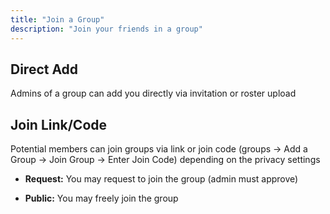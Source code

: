 ```yaml
---
title: "Join a Group"
description: "Join your friends in a group"
---
```


## Direct Add

Admins of a group can add you directly via invitation or roster upload

## Join Link/Code

Potential members can join groups via link or join code (groups -> Add a Group -> Join Group -> Enter Join Code) depending on the privacy settings

* **Request:** You may request to join the group (admin must approve)

* **Public:** You may freely join the group